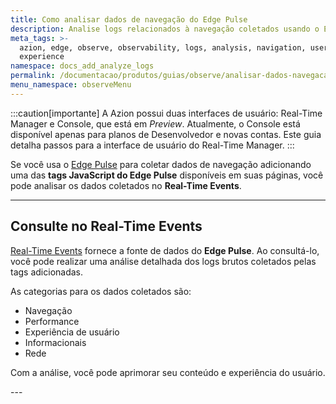 ```yaml
---
title: Como analisar dados de navegação do Edge Pulse
description: Analise logs relacionados à navegação coletados usando o Edge Pulse.
meta_tags: >-
  azion, edge, observe, observability, logs, analysis, navigation, user
  experience
namespace: docs_add_analyze_logs
permalink: /documentacao/produtos/guias/observe/analisar-dados-navegacao/
menu_namespace: observeMenu
---
```



:::caution[importante]
A Azion possui duas interfaces de usuário: Real-Time Manager e Console, que está em *Preview*. Atualmente, o Console está disponível apenas para planos de Desenvolvedor e novas contas. Este guia detalha passos para a interface de usuário do Real-Time Manager.
:::

Se você usa o [Edge Pulse](/pt-br/documentacao/produtos/observe/edge-pulse/primeiros-passos/) para coletar dados de navegação adicionando uma das **tags JavaScript do Edge Pulse** disponíveis em suas páginas, você pode analisar os dados coletados no **Real-Time Events**.

<LinkButton link="/pt-br/documentacao/produtos/observe/edge-pulse/#edge-pulse-javascript-tag" label="saiba mais sobre tags JavaScript" severity="secondary" />

---

## Consulte no Real-Time Events

[Real-Time Events](/pt-br/documentacao/produtos/observe/analisar-logs/) fornece a fonte de dados do **Edge Pulse**. Ao consultá-lo, você pode realizar uma análise detalhada dos logs brutos coletados pelas tags adicionadas.

As categorias para os dados coletados são:

- Navegação
- Performance
- Experiência de usuário
- Informacionais
- Rede

Com a análise, você pode aprimorar seu conteúdo e experiência do usuário.

<LinkButton link="/pt-br/documentacao/produtos/observe/real-time-events/#edge-pulse" label="ir para lista de variáveis" severity="secondary" />
---

